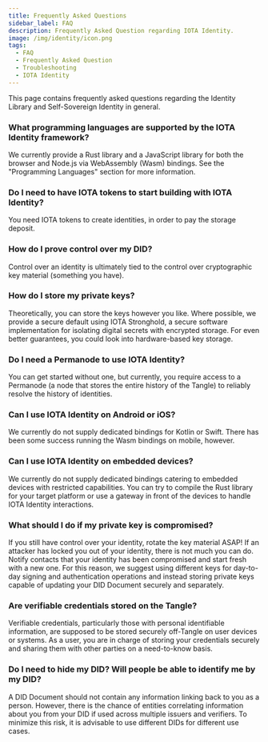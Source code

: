 ```yaml
---
title: Frequently Asked Questions
sidebar_label: FAQ
description: Frequently Asked Question regarding IOTA Identity.
image: /img/identity/icon.png
tags:
  - FAQ
  - Frequently Asked Question
  - Troubleshooting
  - IOTA Identity
---
```


This page contains frequently asked questions regarding the Identity Library and Self-Sovereign Identity in general.

### What programming languages are supported by the IOTA Identity framework?

We currently provide a Rust library and a JavaScript library for both the browser and Node.js via WebAssembly (Wasm) bindings. See the "Programming Languages" section for more information.

### Do I need to have IOTA tokens to start building with IOTA Identity?

You need IOTA tokens to create identities, in order to pay the storage deposit.

### How do I prove control over my DID?

Control over an identity is ultimately tied to the control over cryptographic key material (something you have).

### How do I store my private keys?

Theoretically, you can store the keys however you like. Where possible, we provide a secure default using IOTA Stronghold, a secure software implementation for isolating digital secrets with encrypted storage. For even better guarantees, you could look into hardware-based key storage.

### Do I need a Permanode to use IOTA Identity?

You can get started without one, but currently, you require access to a Permanode (a node that stores the entire history of the Tangle) to reliably resolve the history of identities.

### Can I use IOTA Identity on Android or iOS?

We currently do not supply dedicated bindings for Kotlin or Swift. There has been some success running the Wasm bindings on mobile, however.

### Can I use IOTA Identity on embedded devices?

We currently do not supply dedicated bindings catering to embedded devices with restricted capabilities. You can try to compile the Rust library for your target platform or use a gateway in front of the devices to handle IOTA Identity interactions.

### What should I do if my private key is compromised?

If you still have control over your identity, rotate the key material ASAP! If an attacker has locked you out of your identity, there is not much you can do. Notify contacts that your identity has been compromised and start fresh with a new one. For this reason, we suggest using different keys for day-to-day signing and authentication operations and instead storing private keys capable of updating your DID Document securely and separately.

### Are verifiable credentials stored on the Tangle?

Verifiable credentials, particularly those with personal identifiable information, are supposed to be stored securely off-Tangle on user devices or systems. As a user, you are in charge of storing your credentials securely and sharing them with other parties on a need-to-know basis.

### Do I need to hide my DID? Will people be able to identify me by my DID?

A DID Document should not contain any information linking back to you as a person. However, there is the chance of entities correlating information about you from your DID if used across multiple issuers and verifiers. To minimize this risk, it is advisable to use different DIDs for different use cases.
